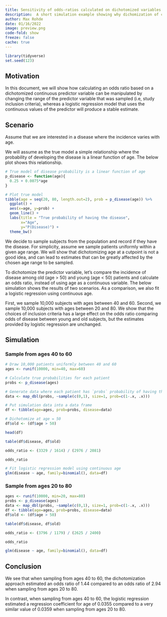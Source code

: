 ```yaml
---
title: Sensitivity of odds-ratios calculated on dichotomized variables to inclusion criteria
description:  A short simulation example showing why dichomization of continuous variables can lead to wrong conclusions.
author: Max Rohde
date: 01/16/2022
image: preview.png
code-fold: show
freeze: false
cache: true
---
```


```r
library(tidyverse)
set.seed(123)
```

## Motivation
In this document, we will show how calculating an odds ratio based on a dichotomized continuous predictor variable can be manipulated by changing the range of the predictor variable that was sampled (i.e, study inclusion criteria), whereas a logistic regression model that uses the continuous values of the predictor will produce a stable estimate.

## Scenario
Assume that we are interested in a disease where the incidence varies with age.

We will assume as the true model a simple relationship where the probability of developing the disease is a linear function of age. The below plot shows this relationship.

```r
# True model of disease probability is a linear function of age
p_disease <- function(age){
  0.25 + 0.0075*age
}

# Plot true model
tibble(age = seq(20, 80, length.out=2), prob = p_disease(age)) %>%
  ggplot() +
  aes(x=age, y=prob) +
  geom_line() +
  labs(title = "True probability of having the disease",
       x="Age",
       y="P(Disease)") +
  theme_bw()
```

We decide to sample subjects from the population and record if they have the disease. For simplicity, assume we sample patients uniformly within a given age range. We will show that dichotomizing age at a cutpoint is not a good idea, and can lead to estimates that can be greatly affected by the chosen age range to be sampled.

To dichotomize the predictor variable, let's compare the incidence of disease among old (age > 50) and young (age < 50) patients and calculate an odds ratio, instead of using age as a continuous variable. The below simulation shows the results of two scenarios. As a comparison, we also fit a logistic regression using continuous age.

First, we sample 10,000 subjects with ages between 40 and 60. Second, we sample 10,000 subjects with ages between 20 and 80. We show that the choices of inclusion criteria has a large effect on the odds ratio comparing odds of disease between young and old subjects, but the estimates provided by logistic regression are unchanged.

## Simulation

### Sample from ages 40 to 60
```r
# Draw 10,000 patients uniformly between 40 and 60
ages <- runif(10000, min=40, max=60)

# Calculate true probabilities for each patient
probs <- p_disease(ages)

# Generate data where each patient has `probs` probability of having the disease
data <- map_dbl(probs, ~sample(c(0,1), size=1, prob=c(1-.x, .x)))
```

```r
# Put simulation data into a data frame
df <- tibble(age=ages, prob=probs, disease=data)

# Dichotomize at age = 50
df$old <- (df$age > 50)

head(df)
```
```r
table(df$disease, df$old)
```
```r
odds_ratio <- (3329 / 1614) / (2976 / 2081)

odds_ratio
```

```r
# Fit logistic regression model using continuous age
glm(disease ~ age, family=binomial(), data=df)
```


### Sample from ages 20 to 80
```r
ages <- runif(10000, min=20, max=80)
probs <- p_disease(ages)
data <- map_dbl(probs, ~sample(c(0,1), size=1, prob=c(1-.x, .x)))
df <- tibble(age=ages, prob=probs, disease=data)
df$old <- (df$age > 50)

table(df$disease, df$old)
```

```r
odds_ratio <- (3796 / 1179) / (2625 / 2400)

odds_ratio
```

```r
glm(disease ~ age, family=binomial(), data=df)
```

## Conclusion
We see that when sampling from ages 40 to 60, the dichotomization approach estimated an odds ratio of 1.44 compared to an odds ratio of 2.94 when sampling from ages 20 to 80.

In contrast, when sampling from ages 40 to 60, the logistic regression estimated a regression coefficient for age of 0.0355 compared to a very similar value of 0.0359 when sampling from ages 20 to 80.
